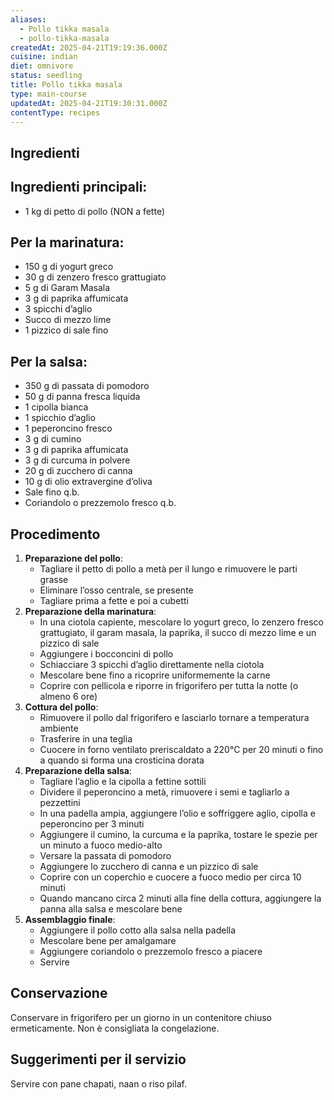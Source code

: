 ```yaml
---
aliases:
  - Pollo tikka masala
  - pollo-tikka-masala
createdAt: 2025-04-21T19:19:36.000Z
cuisine: indian
diet: omnivore
status: seedling
title: Pollo tikka masala
type: main-course
updatedAt: 2025-04-21T19:30:31.000Z
contentType: recipes
---
```

## Ingredienti

## Ingredienti principali:

- 1 kg di petto di pollo (NON a fette)

## Per la marinatura:

- 150 g di yogurt greco
- 30 g di zenzero fresco grattugiato
- 5 g di Garam Masala
- 3 g di paprika affumicata
- 3 spicchi d’aglio
- Succo di mezzo lime
- 1 pizzico di sale fino

## Per la salsa:

- 350 g di passata di pomodoro
- 50 g di panna fresca liquida
- 1 cipolla bianca
- 1 spicchio d’aglio
- 1 peperoncino fresco
- 3 g di cumino
- 3 g di paprika affumicata
- 3 g di curcuma in polvere
- 20 g di zucchero di canna
- 10 g di olio extravergine d’oliva
- Sale fino q.b.
- Coriandolo o prezzemolo fresco q.b.

## Procedimento

1. **Preparazione del pollo**:
   - Tagliare il petto di pollo a metà per il lungo e rimuovere le parti grasse
   - Eliminare l’osso centrale, se presente
   - Tagliare prima a fette e poi a cubetti
2. **Preparazione della marinatura**:
   - In una ciotola capiente, mescolare lo yogurt greco, lo zenzero fresco grattugiato, il garam masala, la paprika, il succo di mezzo lime e un pizzico di sale
   - Aggiungere i bocconcini di pollo
   - Schiacciare 3 spicchi d’aglio direttamente nella ciotola
   - Mescolare bene fino a ricoprire uniformemente la carne
   - Coprire con pellicola e riporre in frigorifero per tutta la notte (o almeno 6 ore)
3. **Cottura del pollo**:
   - Rimuovere il pollo dal frigorifero e lasciarlo tornare a temperatura ambiente
   - Trasferire in una teglia
   - Cuocere in forno ventilato preriscaldato a 220°C per 20 minuti o fino a quando si forma una crosticina dorata
4. **Preparazione della salsa**:
   - Tagliare l’aglio e la cipolla a fettine sottili
   - Dividere il peperoncino a metà, rimuovere i semi e tagliarlo a pezzettini
   - In una padella ampia, aggiungere l’olio e soffriggere aglio, cipolla e peperoncino per 3 minuti
   - Aggiungere il cumino, la curcuma e la paprika, tostare le spezie per un minuto a fuoco medio-alto
   - Versare la passata di pomodoro
   - Aggiungere lo zucchero di canna e un pizzico di sale
   - Coprire con un coperchio e cuocere a fuoco medio per circa 10 minuti
   - Quando mancano circa 2 minuti alla fine della cottura, aggiungere la panna alla salsa e mescolare bene
5. **Assemblaggio finale**:
   - Aggiungere il pollo cotto alla salsa nella padella
   - Mescolare bene per amalgamare
   - Aggiungere coriandolo o prezzemolo fresco a piacere
   - Servire

## Conservazione

Conservare in frigorifero per un giorno in un contenitore chiuso ermeticamente. Non è consigliata la congelazione.

## Suggerimenti per il servizio

Servire con pane chapati, naan o riso pilaf.
